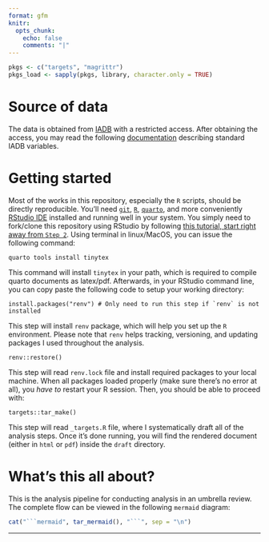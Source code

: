 ```yaml
---
format: gfm
knitr:
  opts_chunk:
    echo: false
    comments: "|"
---
```


```r

pkgs <- c("targets", "magrittr")
pkgs_load <- sapply(pkgs, library, character.only = TRUE)

```

# Source of data

The data is obtained from [IADB](https://iadb.nl/) with a restricted access. After obtaining the access, you may read the following [documentation](https://apodat.iadb.nl/voorbeelden/iadb_vars.html) describing standard IADB variables.

# Getting started

Most of the works in this repository, especially the `R` scripts, should be directly reproducible. You'll need [`git`](https://git-scm.com/downloads), [`R`](https://www.r-project.org/), [`quarto`](https://quarto.org/docs/download/), and more conveniently [RStudio IDE](https://posit.co/downloads/) installed and running well in your system. You simply need to fork/clone this repository using RStudio by following [this tutorial, start right away from `Step 2`](https://book.cds101.com/using-rstudio-server-to-clone-a-github-repo-as-a-new-project.html#step---2). Using terminal in linux/MacOS, you can issue the following command:

```
quarto tools install tinytex
```

This command will install `tinytex` in your path, which is required to compile quarto documents as latex/pdf.  Afterwards, in your RStudio command line, you can copy paste the following code to setup your working directory:

```
install.packages("renv") # Only need to run this step if `renv` is not installed
```

This step will install `renv` package, which will help you set up the `R` environment. Please note that `renv` helps tracking, versioning, and updating packages I used throughout the analysis.

```
renv::restore()
```

This step will read `renv.lock` file and install required packages to your local machine. When all packages loaded properly (make sure there's no error at all), you *have to* restart your R session. Then, you should be able to proceed with:

```
targets::tar_make()
```

This step will read `_targets.R` file, where I systematically draft all of the analysis steps. Once it's done running, you will find the rendered document (either in `html` or `pdf`) inside the `draft` directory.

# What's this all about?

This is the analysis pipeline for conducting analysis in an umbrella review. The complete flow can be viewed in the following `mermaid` diagram:

```r

cat("```mermaid", tar_mermaid(), "```", sep = "\n")

```

---
